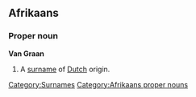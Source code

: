 ==Afrikaans==

===Proper noun===
'''Van Graan'''

# A [[surname]] of [[Dutch]] origin.

[[Category:Surnames]] [[Category:Afrikaans proper nouns]]